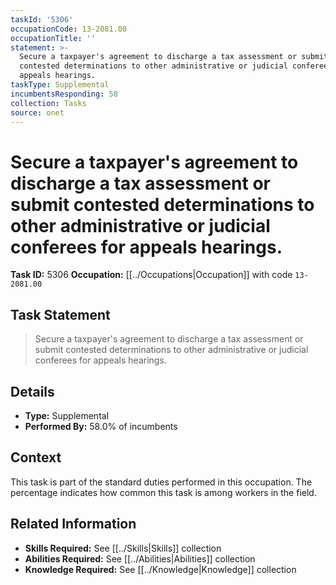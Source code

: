 ```yaml
---
taskId: '5306'
occupationCode: 13-2081.00
occupationTitle: ''
statement: >-
  Secure a taxpayer's agreement to discharge a tax assessment or submit
  contested determinations to other administrative or judicial conferees for
  appeals hearings.
taskType: Supplemental
incumbentsResponding: 58
collection: Tasks
source: onet
---
```

# Secure a taxpayer's agreement to discharge a tax assessment or submit contested determinations to other administrative or judicial conferees for appeals hearings.

**Task ID:** 5306
**Occupation:** [[../Occupations|Occupation]] with code `13-2081.00`

## Task Statement

> Secure a taxpayer's agreement to discharge a tax assessment or submit contested determinations to other administrative or judicial conferees for appeals hearings.

## Details

- **Type:** Supplemental
- **Performed By:** 58.0% of incumbents

## Context

This task is part of the standard duties performed in this occupation. The percentage indicates how common this task is among workers in the field.

## Related Information

- **Skills Required:** See [[../Skills|Skills]] collection
- **Abilities Required:** See [[../Abilities|Abilities]] collection
- **Knowledge Required:** See [[../Knowledge|Knowledge]] collection

